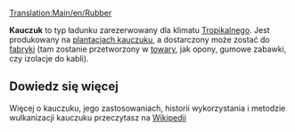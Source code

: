 [[Translation:Main/en/Rubber]]{{en/-}}
{{pl/Ładunek|name=Rubber
|image=Rubberplantation.png
|produced=[[Main/pl/Plantacja kauczuku|Plantacja kauczuku]]
|accepted=[[Main/pl/Fabryka|Fabryka]]
}}

'''Kauczuk''' to typ ładunku zarezerwowany dla klimatu [[Main/en/Klimat/Pl#Tropikalny|Tropikalnego]]. Jest produkowany na [[Main/pl/Plantacja kauczuku|plantacjach kauczuku]], a dostarczony może zostać do [[Main/pl/Fabryka|fabryki]] (tam zostanie przetworzony w [[Main/pl/Towary|towary]], jak opony, gumowe zabawki, czy izolacje do kabli).

==Dowiedz się więcej==
Więcej o kauczuku, jego zastosowaniach, historii wykorzystania i metodzie wulkanizacji kauczuku przeczytasz na [https://pl.wikipedia.org/wiki/Kauczuk Wikipedii]

{{pl/Navbox Ładunek}}